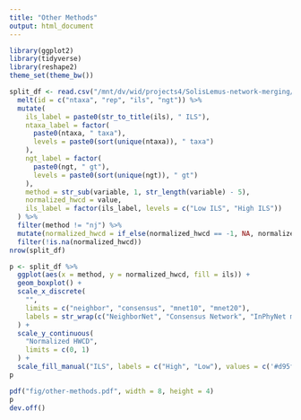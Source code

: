 ```yaml
---
title: "Other Methods"
output: html_document
---
```


```r
library(ggplot2)
library(tidyverse)
library(reshape2)
theme_set(theme_bw())

split_df <- read.csv("/mnt/dv/wid/projects4/SolisLemus-network-merging/InPhyNet-Simulations/other-methods/comparison.csv") %>%
  melt(id = c("ntaxa", "rep", "ils", "ngt")) %>%
  mutate(
    ils_label = paste0(str_to_title(ils), " ILS"),
    ntaxa_label = factor(
      paste0(ntaxa, " taxa"),
      levels = paste0(sort(unique(ntaxa)), " taxa")
    ),
    ngt_label = factor(
      paste0(ngt, " gt"),
      levels = paste0(sort(unique(ngt)), " gt")
    ),
    method = str_sub(variable, 1, str_length(variable) - 5),
    normalized_hwcd = value,
    ils_label = factor(ils_label, levels = c("Low ILS", "High ILS"))
  ) %>%
  filter(method != "nj") %>%
  mutate(normalized_hwcd = if_else(normalized_hwcd == -1, NA, normalized_hwcd)) %>%
  filter(!is.na(normalized_hwcd))
nrow(split_df)
```




```r
p <- split_df %>%
  ggplot(aes(x = method, y = normalized_hwcd, fill = ils)) +
  geom_boxplot() +
  scale_x_discrete(
    "",
    limits = c("neighbor", "consensus", "mnet10", "mnet20"),
    labels = str_wrap(c("NeighborNet", "Consensus Network", "InPhyNet m=10", "InPhyNet m=20"), 10)
  ) +
  scale_y_continuous(
    "Normalized HWCD",
    limits = c(0, 1)
  ) +
  scale_fill_manual("ILS", labels = c("High", "Low"), values = c('#d95f02', '#1b9e77', '#7570b3', "#e7298a", "#66a61e", "#e6ab02"))
p
```


```r
pdf("fig/other-methods.pdf", width = 8, height = 4)
p
dev.off()
```



















